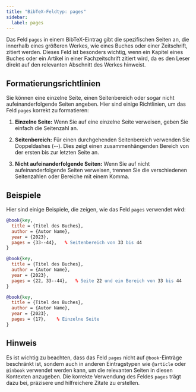 ```yaml
---
title: "BibTeX-Feldtyp: pages"
sidebar:
  label: pages
---
```



Das Feld `pages` in einem BibTeX-Eintrag gibt die spezifischen Seiten an, die innerhalb eines größeren Werkes, wie eines Buches oder einer Zeitschrift, zitiert werden. Dieses Feld ist besonders wichtig, wenn ein Kapitel eines Buches oder ein Artikel in einer Fachzeitschrift zitiert wird, da es den Leser direkt auf den relevanten Abschnitt des Werkes hinweist.

<CiteDrive />

## Formatierungsrichtlinien

Sie können eine einzelne Seite, einen Seitenbereich oder sogar nicht aufeinanderfolgende Seiten angeben. Hier sind einige Richtlinien, um das Feld `pages` korrekt zu formatieren:

1. **Einzelne Seite:** Wenn Sie auf eine einzelne Seite verweisen, geben Sie einfach die Seitenzahl an.
    
2. **Seitenbereich:** Für einen durchgehenden Seitenbereich verwenden Sie Doppeldashes (--). Dies zeigt einen zusammenhängenden Bereich von der ersten bis zur letzten Seite an.
    
3. **Nicht aufeinanderfolgende Seiten:** Wenn Sie auf nicht aufeinanderfolgende Seiten verweisen, trennen Sie die verschiedenen Seitenzahlen oder Bereiche mit einem Komma.
    

## Beispiele

Hier sind einige Beispiele, die zeigen, wie das Feld `pages` verwendet wird:

```bibtex
@book{key,
  title = {Titel des Buches},
  author = {Autor Name},
  year = {2023},
  pages = {33--44},   % Seitenbereich von 33 bis 44
}
```


```bibtex
@book{key,
  title = {Titel des Buches},
  author = {Autor Name},
  year = {2023},
  pages = {22, 33--44},   % Seite 22 und ein Bereich von 33 bis 44
}
```

```bibtex
@book{key,
  title = {Titel des Buches},
  author = {Autor Name},
  year = {2023},
  pages = {17},    % Einzelne Seite
}
```

## Hinweis

Es ist wichtig zu beachten, dass das Feld `pages` nicht auf `@book`-Einträge beschränkt ist, sondern auch in anderen Eintragstypen wie `@article` oder `@inbook` verwendet werden kann, um die relevanten Seiten in diesen Kontexten anzugeben. Die korrekte Verwendung des Feldes `pages` trägt dazu bei, präzisere und hilfreichere Zitate zu erstellen.
